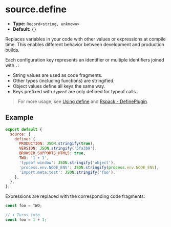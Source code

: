# source.define

- **Type:** `Record<string, unknown>`
- **Default:** `{}`

Replaces variables in your code with other values or expressions at compile time. This enables different behavior between development and production builds.

Each configuration key represents an identifier or multiple identifiers joined with `.`:

- String values are used as code fragments.
- Other types (including functions) are stringified.
- Object values define all keys the same way.
- Keys prefixed with `typeof` are only defined for typeof calls.

> For more usage, see [Using define](/guide/advanced/env-vars#using-define) and [Rspack - DefinePlugin](https://rspack.rs/plugins/webpack/define-plugin).

## Example

```js
export default {
  source: {
    define: {
      PRODUCTION: JSON.stringify(true),
      VERSION: JSON.stringify('5fa3b9'),
      BROWSER_SUPPORTS_HTML5: true,
      TWO: '1 + 1',
      'typeof window': JSON.stringify('object'),
      'process.env.NODE_ENV': JSON.stringify(process.env.NODE_ENV),
      'import.meta.test': JSON.stringify('foo'),
    },
  },
};
```

Expressions are replaced with the corresponding code fragments:

```js
const foo = TWO;

// ⬇️ Turns into
const foo = 1 + 1;
```
